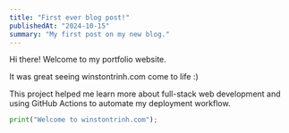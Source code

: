 ```yaml
---
title: "First ever blog post!"
publishedAt: "2024-10-15"
summary: "My first post on my new blog."
---
```


Hi there! Welcome to my portfolio website.

It was great seeing winstontrinh.com come to life :)

This project helped me learn more about full-stack web development and using GitHub Actions to automate my deployment workflow.

```python
print("Welcome to winstontrinh.com");
```
